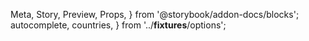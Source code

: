   Meta,
  Story,
  Preview,
  Props,
} from '@storybook/addon-docs/blocks';
  autocomplete,
  countries,
} from '../__fixtures__/options';

<Meta
  title="Forms|Fields/MultiSelect"
  component={MultiSelect}
/>

<Preview>
  <Story name="AsDefault">
    <Form debug initialValues={{ demo: ['CA'] }}>
      <Field
        name="demo"
        type="multiselect"
        options={countries}
        label="Custom label"
        required
        filter
      />
    </Form>
  </Story>
</Preview>
